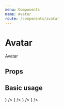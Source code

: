 ```yaml
---
menu: Components
name: Avatar
route: /components/avatar
---
```



# Avatar

Avatar

## Props

<PropsTable of={Avatar} />

## Basic usage

<Playground>
  <Avatar src={IMAGE_URL} />
  <Avatar
    size={AvatarSize.LARGE}
    src={IMAGE_URL_2}
    icon={
      <Badge backgroundColor={Colors.orange600} pill>
        <Icon.Crown fillColor={Colors.white} />
      </Badge>
    }
  />
  <Avatar text="가나다라" />
  <Avatar size={AvatarSize.SMALL} src={IMAGE_URL_2} icon={<Icon.Heart fillColor={Colors.orange600} />} />
  <Avatar size={64} src={IMAGE_URL} icon={<Icon.Heart fillColor={Colors.orange600} />} />
  <Avatar src={IMAGE_URL} icon={<Icon.Heart fillColor={Colors.orange600} />} />
</Playground>
